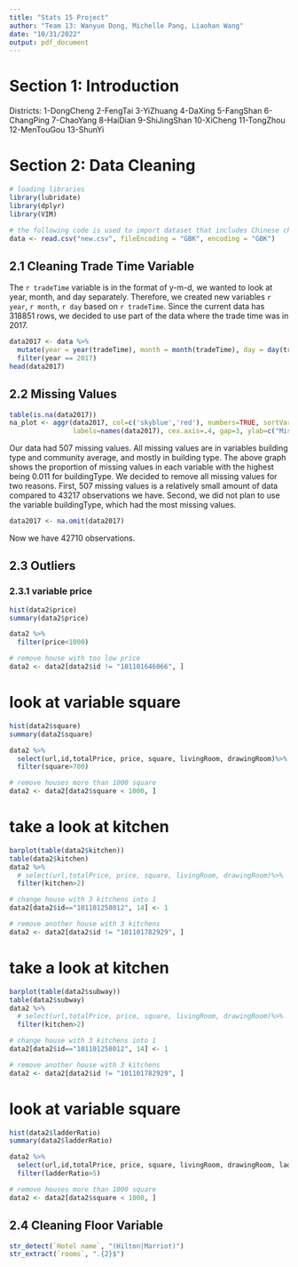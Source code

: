 ```yaml
---
title: "Stats 15 Project"
author: "Team 13: Wanyue Dong, Michelle Pang, Liaohan Wang"
date: "10/31/2022"
output: pdf_document
---
```


# Section 1: Introduction

Districts: 
1-DongCheng
2-FengTai
3-YiZhuang
4-DaXing
5-FangShan
6-ChangPing
7-ChaoYang
8-HaiDian 
9-ShiJingShan
10-XiCheng
11-TongZhou
12-MenTouGou
13-ShunYi


# Section 2: Data Cleaning
```r
# loading libraries
library(lubridate)
library(dplyr)
library(VIM)
```

```r
# the following code is used to import dataset that includes Chinese character
data <- read.csv("new.csv", fileEncoding = "GBK", encoding = "GBK")
```


## 2.1 Cleaning Trade Time Variable
The `r tradeTime` variable is in the format of y-m-d, we wanted to look at year, month, and day separately. Therefore, we created new variables `r year`, `r month`, `r day` based on `r tradeTime`. \newline
Since the current data has 318851 rows, we decided to use part of the data where the trade time was in 2017.

```r
data2017 <- data %>% 
  mutate(year = year(tradeTime), month = month(tradeTime), day = day(tradeTime)) %>%
  filter(year == 2017)
head(data2017)
```

## 2.2 Missing Values
```r
table(is.na(data2017))
na_plot <- aggr(data2017, col=c('skyblue','red'), numbers=TRUE, sortVars=TRUE, 
                labels=names(data2017), cex.axis=.4, gap=3, ylab=c("Missing data","Pattern"))
```

Our data had 507 missing values. All missing values are in variables building type and community average, and mostly in building type. The above graph shows the proportion of missing values in each variable with the highest being 0.011 for buildingType. \newline
We decided to remove all missing values for two reasons. First, 507 missing values is a relatively small amount of data compared to 43217 observations we have. Second, we did not plan to use the variable buildingType, which had the most missing values. 

```r
data2017 <- na.omit(data2017)
```

Now we have 42710 observations.


## 2.3 Outliers

### 2.3.1 variable price
```r
hist(data2$price)
summary(data2$price)

data2 %>% 
  filter(price<1000)

# remove house with too low price
data2 <- data2[data2$id != "101101646066", ] 
```

# look at variable square
```r
hist(data2$square)
summary(data2$square)

data2 %>% 
  select(url,id,totalPrice, price, square, livingRoom, drawingRoom)%>%
  filter(square>700)

# remove houses more than 1000 square
data2 <- data2[data2$square < 1000, ] 
```

# take a look at kitchen
```r
barplot(table(data2$kitchen))
table(data2$kitchen)
data2 %>% 
  # select(url,totalPrice, price, square, livingRoom, drawingRoom)%>%
  filter(kitchen>2) 

# change house with 3 kitchens into 1
data2[data2$id=="101101258012", 14] <- 1 

# remove another house with 3 kitchens
data2 <- data2[data2$id != "101101782929", ] 

```


# take a look at kitchen
```r
barplot(table(data2$subway))
table(data2$subway)
data2 %>% 
  # select(url,totalPrice, price, square, livingRoom, drawingRoom)%>%
  filter(kitchen>2) 

# change house with 3 kitchens into 1
data2[data2$id=="101101258012", 14] <- 1 

# remove another house with 3 kitchens
data2 <- data2[data2$id != "101101782929", ] 

```


# look at variable square
```r
hist(data2$ladderRatio)
summary(data2$ladderRatio)

data2 %>% 
  select(url,id,totalPrice, price, square, livingRoom, drawingRoom, ladderRatio)%>%
  filter(ladderRatio>5)

# remove houses more than 1000 square
data2 <- data2[data2$square < 1000, ] 
```



## 2.4 Cleaning Floor Variable 

```r
str_detect(`Hotel name`, "(Hilton|Marriot)")
str_extract(`rooms`, ".{2}$")
```


